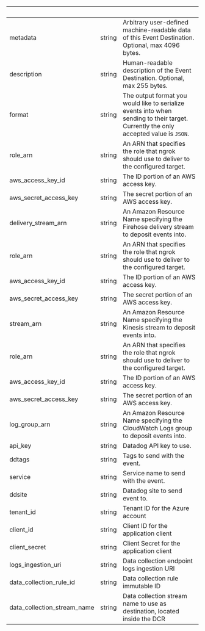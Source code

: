 | &nbsp; | &nbsp; | &nbsp; |
|---|---|---|
| metadata | string | Arbitrary user-defined machine-readable data of this Event Destination. Optional, max 4096 bytes. |
| description | string | Human-readable description of the Event Destination. Optional, max 255 bytes. |
| format | string | The output format you would like to serialize events into when sending to their target. Currently the only accepted value is `JSON`. |
| role_arn | string | An ARN that specifies the role that ngrok should use to deliver to the configured target. |
| aws_access_key_id | string | The ID portion of an AWS access key. |
| aws_secret_access_key | string | The secret portion of an AWS access key. |
| delivery_stream_arn | string | An Amazon Resource Name specifying the Firehose delivery stream to deposit events into. |
| role_arn | string | An ARN that specifies the role that ngrok should use to deliver to the configured target. |
| aws_access_key_id | string | The ID portion of an AWS access key. |
| aws_secret_access_key | string | The secret portion of an AWS access key. |
| stream_arn | string | An Amazon Resource Name specifying the Kinesis stream to deposit events into. |
| role_arn | string | An ARN that specifies the role that ngrok should use to deliver to the configured target. |
| aws_access_key_id | string | The ID portion of an AWS access key. |
| aws_secret_access_key | string | The secret portion of an AWS access key. |
| log_group_arn | string | An Amazon Resource Name specifying the CloudWatch Logs group to deposit events into. |
| api_key | string | Datadog API key to use. |
| ddtags | string | Tags to send with the event. |
| service | string | Service name to send with the event. |
| ddsite | string | Datadog site to send event to. |
| tenant_id | string | Tenant ID for the Azure account |
| client_id | string | Client ID for the application client |
| client_secret | string | Client Secret for the application client |
| logs_ingestion_uri | string | Data collection endpoint logs ingestion URI |
| data_collection_rule_id | string | Data collection rule immutable ID |
| data_collection_stream_name | string | Data collection stream name to use as destination, located inside the DCR |